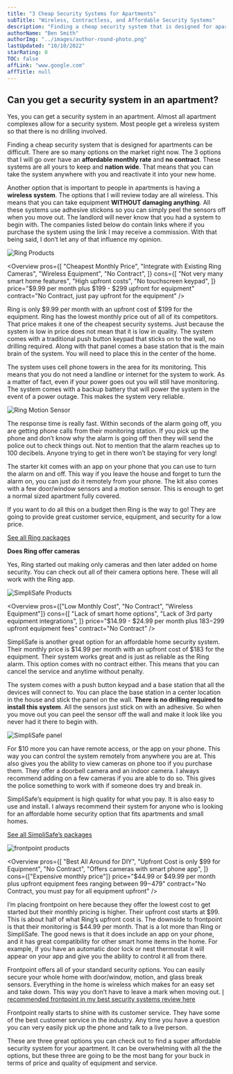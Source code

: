 ```yaml
---
title: "3 Cheap Security Systems for Apartments"
subTitle: "Wireless, Contractless, and Affordable Security Systems"
description: "Finding a cheap security system that is designed for apartments can be difficult. There are so many options on the market right now. The 3 options that I will go over have an affordable monthly rate and no contract. These systems are all yours to keep and nation wide. That means that you can take the system anywhere with you and reactivate it into your new home."
authorName: "Ben Smith"
authorImg: "../images/author-round-photo.png"
lastUpdated: "10/10/2022"
starRating: 0
TOC: false
affLink: "www.google.com"
affTitle: null
---
```



## Can you get a security system in an apartment?

Yes, you can get a security system in an apartment. Almost all apartment complexes allow for a security system. Most people get a wireless system so that there is no drilling involved.

Finding a cheap security system that is designed for apartments can be difficult. There are so many options on the market right now. The 3 options that I will go over have an **affordable monthly rate** and **no contract**. These systems are all yours to keep and **nation wide**. That means that you can take the system anywhere with you and reactivate it into your new home.

Another option that is important to people in apartments is having a **wireless system**. The options that I will review today are all wireless. This means that you can take equipment **WITHOUT damaging anything**. All these systems use adhesive stickons so you can simply peel the sensors off when you move out. The landlord will never know that you had a system to begin with. The companies listed below do contain links where if you purchase the system using the link I may receive a commission. With that being said, I don’t let any of that influence my opinion.

<StickyHeader
  title="Ring Alarm"
  link="https://shop.ring.com/pages/security-system"
  id="Ring"
/>

![Ring Products](../images/ring/ring-products.jpg)

<Overview
  pros={[
    "Cheapest Monthly Price",
    "Integrate with Existing Ring Cameras",
    "Wireless Equipment",
    "No Contract",
  ]}
  cons={[
    "Not very many smart home features",
    "High upfront costs",
    "No touchscreen keypad",
  ]}
  price="$9.99 per month plus $199 - $299 upfront for equipment"
  contract="No Contract, just pay upfront for the equipment"
/>

Ring is only $9.99 per month with an upfront cost of $199 for the equipment. Ring has the lowest monthly price out of all of its competitors. That price makes it one of the cheapest security systems. Just because the system is low in price does not mean that it is low in quality. The system comes with a traditional push button keypad that sticks on to the wall, no drilling required. Along with that panel comes a base station that is the main brain of the system. You will need to place this in the center of the home.

The system uses cell phone towers in the area for its monitoring. This means that you do not need a landline or internet for the system to work. As a matter of fact, even if your power goes out you will still have monitoring. The system comes with a backup battery that will power the system in the event of a power outage. This makes the system very reliable.

![Ring Motion Sensor](../images/ring/ring-motion-haning.jpg)

The response time is really fast. Within seconds of the alarm going off, you are getting phone calls from their monitoring station. If you pick up the phone and don’t know why the alarm is going off then they will send the police out to check things out. Not to mention that the alarm reaches up to 100 decibels. Anyone trying to get in there won’t be staying for very long!

The starter kit comes with an app on your phone that you can use to turn the alarm on and off. This way if you leave the house and forget to turn the alarm on, you can just do it remotely from your phone. The kit also comes with a few door/window sensors and a motion sensor. This is enough to get a normal sized apartment fully covered.

If you want to do all this on a budget then Ring is the way to go! They are going to provide great customer service, equipment, and security for a low price.

[See all Ring packages](https://amzn.to/2GJ4jii)

**Does Ring offer cameras**

Yes, Ring started out making only cameras and then later added on home security. You can check out all of their camera options here. These will all work with the Ring app.

<StickyHeader
  title="SimpliSafe"
  link="https://simplisafe.com"
  id="SimpliSafe"
/>

![SimpliSafe Products](../images/simplisafe/simplisafe-kit.jpg)

<Overview
  pros={["Low Monthly Cost", "No Contract", "Wireless Equipment"]}
  cons={[
    "Lack of smart home options",
    "Lack of 3rd party equipment integrations",
  ]}
  price="$14.99 - $24.99 per month plus $183-$299 upfront equipment fees"
  contract="No Contract"
/>

SimpliSafe is another great option for an affordable home security system. Their monthly price is $14.99 per month with an upfront cost of $183 for the equipment. Their system works great and is just as reliable as the Ring alarm. This option comes with no contract either. This means that you can cancel the service and anytime without penalty.

The system comes with a push button keypad and a base station that all the devices will connect to. You can place the base station in a center location in the house and stick the panel on the wall. **There is no drilling required to install this system**. All the sensors just stick on with an adhesive. So when you move out you can peel the sensor off the wall and make it look like you never had it there to begin with.

![SimpliSafe panel](../images/simplisafe/simplisafe-panel.jpg)

For \$10 more you can have remote access, or the app on your phone. This way you can control the system remotely from anywhere you are at. This also gives you the ability to view cameras on phone too if you purchase them. They offer a doorbell camera and an indoor camera. I always recommend adding on a few cameras if you are able to do so. This gives the police something to work with if someone does try and break in.

SimpliSafe’s equipment is high quality for what you pay. It is also easy to use and install. I always recommend their system for anyone who is looking for an affordable home security option that fits apartments and small homes.

[See all SimpliSafe’s packages](https://simplisafe.com/home-security-system-foundation)

<StickyHeader
  title="Frontpoint"
  link="https://www.frontpoint.com"
  id="Frontpoint"
/>

![frontpoint products](../images/frontpoint/frontpoint-products.jpg)

<Overview
  pros={[
    "Best All Around for DIY",
    "Upfront Cost is only $99 for Equipment",
    "No Contract",
    "Offers cameras with smart phone app",
  ]}
  cons={["Expensive monthly price"]}
  price="$44.99 or $49.99 per month plus upfront equipment fees ranging between $99-$479"
  contract="No Contract, you must pay for all equipment upfront"
/>

I’m placing frontpoint on here because they offer the lowest cost to get started but their monthly pricing is higher. Their upfront cost starts at $99. This is about half of what Ring’s upfront cost is. The downside to frontpoint is that their monitoring is $44.99 per month. That is a lot more than Ring or SimpliSafe. The good news is that it does include an app on your phone, and it has great compatibility for other smart home items in the home. For example, if you have an automatic door lock or nest thermostat it will appear on your app and give you the ability to control it all from there.

Frontpoint offers all of your standard security options. You can easily secure your whole home with door/window, motion, and glass break sensors. Everything in the home is wireless which makes for an easy set and take down. This way you don’t have to leave a mark when moving out. [I recommended frontpoint in my best security systems review here](/posts/best-home-security-systems)

Frontpoint really starts to shine with its customer service. They have some of the best customer service in the industry. Any time you have a question you can very easily pick up the phone and talk to a live person.

These are three great options you can check out to find a super affordable security system for your apartment. It can be overwhelming with all the the options, but these three are going to be the most bang for your buck in terms of price and quality of equipment and service.
